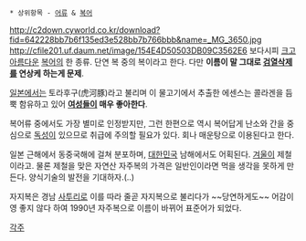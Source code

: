  * 상위항목 - [[어류]] & [[복어]]

http://c2down.cyworld.co.kr/download?fid=642228bb7b6f135ed3e528bb7b766bbb&name=_MG_3650.jpg
http://cfile201.uf.daum.net/image/154E4D50503DB09C3562E6
보다시피 [[크고 아름다운]] [[복어]]의 한 종류. 단연 복 중의 복이라고 한다. 다만 '''이름이 말 그대로 [[검열삭제]]를 연상케 하는게 문제'''.

[[일본]]에서는 토라후구(虎河豚)라고 불리며 이 물고기에서 추출한 에센스는 콜라겐을 듬뿍 함유하고 있어 '''[[여성]]들이 매우 좋아한다'''.

복어류 중에서도 가장 별미로 인정받지만, 그런 한편으로 역시 복어답게 난소와 간을 중심으로 [[독]]성이 있으므로 취급에 주의할 필요가 있다. 회나 매운탕으로 이용된다고 한다.

일본 근해에서 동중국해에 걸쳐 분포하며, [[대한민국]] 남해에서도 어획된다. [[겨울]]이 제철이라고. 물론 제철을 맞은 자연산 자주복의 가격은 일반인이라면 먹을 생각을 못하게 만든다. 양식기술의 발전을 기대하자.(..)

자지복은 경남 [[사투리]]로 이를 따라 줄곧 자지복으로 불리다가 ~~당연하게도~~ 어감이 영 좋지 않다 하여 1990년 자주복으로 이름이 바뀌어 표준어가 되었다.

[[각주]]
